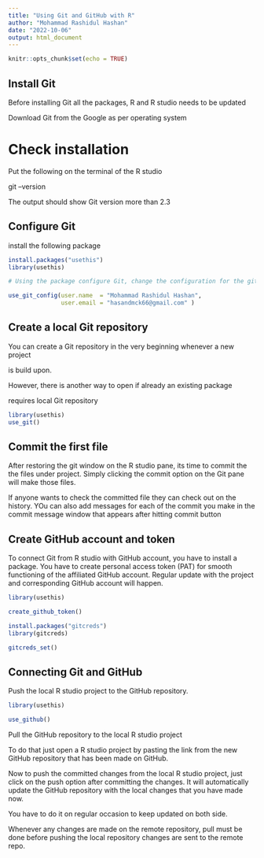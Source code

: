 ```yaml
---
title: "Using Git and GitHub with R"
author: "Mohammad Rashidul Hashan"
date: "2022-10-06"
output: html_document
---
```


```r
knitr::opts_chunk$set(echo = TRUE)
```

## Install Git

Before installing Git all the packages, R and R studio needs to be updated

Download Git from the Google as per operating system

# Check installation

Put the following on the terminal of the R studio

git --version

The output should show Git version more than 2.3 

## Configure Git

install the following package

```r
install.packages("usethis")
library(usethis)

# Using the package configure Git, change the configuration for the git

use_git_config(user.name  = "Mohammad Rashidul Hashan", 
               user.email = "hasandmck66@gmail.com" )

```


## Create a local Git repository

You can create a Git repository in the very beginning whenever a new project

is build upon.

However, there is another way to open if already an existing package 

requires local Git repository

```r
library(usethis)
use_git()

```

## Commit the first file

After restoring the git window on the R studio pane, its time to commit the
the files under project. Simply clicking the commit option on the Git pane
will make those files.

If anyone wants to check the committed file they can check out on the 
history. YOu can also add messages for each of the commit you make in the 
commit message window that appears after hitting commit button

## Create GitHub account and token 

To connect Git from R studio with GitHub account, you have to install a
package. You have to create personal access token (PAT) for smooth 
functioning of the affiliated GitHub account. Regular update with the
project and corresponding GitHub account will happen. 

```r
library(usethis)

create_github_token()

install.packages("gitcreds")
library(gitcreds)

gitcreds_set()

```

## Connecting Git and GitHub 

Push the local R studio project to the GitHub repository. 

```r
library(usethis)

use_github()

```

Pull the GitHub repository to the local R studio project

To do that just open a R studio project by pasting the link from the new
GitHub repository that has been made on GitHub. 

Now to push the committed changes from the local R studio project, just 
click on the push option after committing the changes. It will 
automatically update the GitHub repository with the local changes that 
you have made now.

You have to do it on regular occasion to keep updated on both side.

Whenever any changes are made on the remote repository, pull must be done
before pushing the local repository changes are sent to the remote repo.



